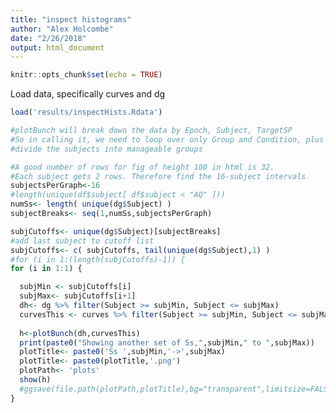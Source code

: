 ```yaml
---
title: "inspect histograms"
author: "Alex Holcombe"
date: "2/26/2018"
output: html_document
---
```


```r
knitr::opts_chunk$set(echo = TRUE)
```

Load data, specifically curves and dg
```r

load('results/inspectHists.Rdata')
```

```r

#plotBunch will break down the data by Epoch, Subject, TargetSP
#So in calling it, we need to loop over only Group and Condition, plus
#divide the subjects into manageable groups

#A good number of rows for fig of height 100 in html is 32.
#Each subject gets 2 rows. Therefore find the 16-subject intervals
subjectsPerGraph<-16
#length(unique(df$subject[ df$subject < "AQ" ]))
numSs<- length( unique(dg$Subject) )
subjectBreaks<- seq(1,numSs,subjectsPerGraph)

subjCutoffs<- unique(dg$Subject)[subjectBreaks]
#add last subject to cutoff list
subjCutoffs<- c( subjCutoffs, tail(unique(dg$Subject),1) )
#for (i in 1:(length(subjCutoffs)-1)) {
for (i in 1:1) {

  subjMin <- subjCutoffs[i]
  subjMax<- subjCutoffs[i+1]
  dh<- dg %>% filter(Subject >= subjMin, Subject <= subjMax)
  curvesThis <- curves %>% filter(Subject >= subjMin, Subject <= subjMax)
  
  h<-plotBunch(dh,curvesThis)
  print(paste0("Showing another set of Ss,",subjMin," to ",subjMax))
  plotTitle<- paste0('Ss ',subjMin,'->',subjMax)
  plotTitle<- paste0(plotTitle,'.png')
  plotPath<- 'plots'
  show(h)
  #ggsave(file.path(plotPath,plotTitle),bg="transparent",limitsize=FALSE ) #bg option will be passed to png
}

  
```


